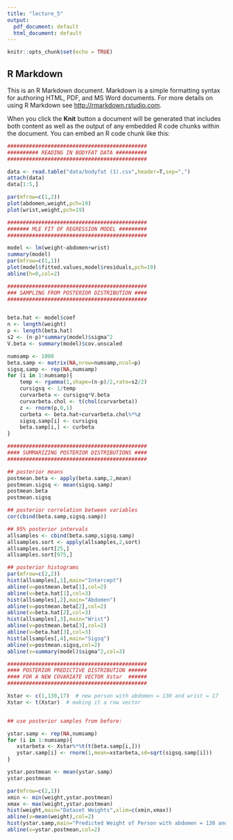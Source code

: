```yaml
---
title: "lecture_5"
output:
  pdf_document: default
  html_document: default
---
```


```r
knitr::opts_chunk$set(echo = TRUE)
```

## R Markdown

This is an R Markdown document. Markdown is a simple formatting syntax for authoring HTML, PDF, and MS Word documents. For more details on using R Markdown see <http://rmarkdown.rstudio.com>.

When you click the **Knit** button a document will be generated that includes both content as well as the output of any embedded R code chunks within the document. You can embed an R code chunk like this:

```r
#############################################
########## READING IN BODYFAT DATA ##########
#############################################

data <- read.table("data/bodyfat (1).csv",header=T,sep=",")
attach(data)
data[1:5,]

par(mfrow=c(1,2))
plot(abdomen,weight,pch=19)
plot(wrist,weight,pch=19)

#############################################
####### MLE FIT OF REGRESSION MODEL #########
#############################################

model <- lm(weight~abdomen+wrist)
summary(model)
par(mfrow=c(1,1))
plot(model$fitted.values,model$residuals,pch=19)
abline(h=0,col=2)

#############################################
### SAMPLING FROM POSTERIOR DISTRIBUTION ####
#############################################


beta.hat <- model$coef
n <- length(weight)
p <- length(beta.hat)
s2 <- (n-p)*summary(model)$sigma^2
V.beta <- summary(model)$cov.unscaled

numsamp <- 1000
beta.samp <- matrix(NA,nrow=numsamp,ncol=p)
sigsq.samp <- rep(NA,numsamp)
for (i in 1:numsamp){
	temp <- rgamma(1,shape=(n-p)/2,rate=s2/2)
	cursigsq <- 1/temp
	curvarbeta <- cursigsq*V.beta
	curvarbeta.chol <- t(chol(curvarbeta))
	z <- rnorm(p,0,1)
	curbeta <- beta.hat+curvarbeta.chol%*%z
	sigsq.samp[i] <- cursigsq
	beta.samp[i,] <- curbeta
}

#############################################
#### SUMMARIZING POSTERIOR DISTRIBUTIONS ####
#############################################

## posterior means
postmean.beta <- apply(beta.samp,2,mean)
postmean.sigsq <- mean(sigsq.samp)
postmean.beta
postmean.sigsq

## posterior correlation between variables
cor(cbind(beta.samp,sigsq.samp))

## 95% posterior intervals
allsamples <- cbind(beta.samp,sigsq.samp)
allsamples.sort <- apply(allsamples,2,sort)
allsamples.sort[25,]
allsamples.sort[975,]

## posterior histograms
par(mfrow=c(2,2))
hist(allsamples[,1],main="Intercept")
abline(v=postmean.beta[1],col=2)
abline(v=beta.hat[1],col=3)
hist(allsamples[,2],main="Abdomen")
abline(v=postmean.beta[2],col=2)
abline(v=beta.hat[2],col=3)
hist(allsamples[,3],main="Wrist")
abline(v=postmean.beta[3],col=2)
abline(v=beta.hat[3],col=3)
hist(allsamples[,4],main="Sigsq")
abline(v=postmean.sigsq,col=2)
abline(v=summary(model)$sigma^2,col=3)

#############################################
#### POSTERIOR PREDICTIVE DISTRIBUTION ######
#### FOR A NEW COVARIATE VECTOR Xstar  ######
#############################################

Xstar <- c(1,130,17)  # new person with abdomen = 130 and wrist = 17
Xstar <- t(Xstar)  # making it a row vector


## use posterior samples from before:

ystar.samp <- rep(NA,numsamp)
for (i in 1:numsamp){
   xstarbeta <- Xstar%*%t(t(beta.samp[i,]))
   ystar.samp[i] <- rnorm(1,mean=xstarbeta,sd=sqrt(sigsq.samp[i]))
}   

ystar.postmean <- mean(ystar.samp)
ystar.postmean

par(mfrow=c(2,1))
xmin <- min(weight,ystar.postmean)
xmax <- max(weight,ystar.postmean)
hist(weight,main="Dataset Weights",xlim=c(xmin,xmax))
abline(v=mean(weight),col=2)
hist(ystar.samp,main="Predicted Weight of Person with abdomen = 130 and wrist = 17",xlim=c(xmin,xmax))
abline(v=ystar.postmean,col=2)

```
